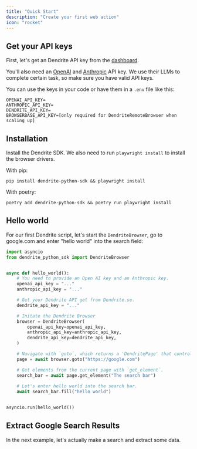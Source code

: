```yaml
---
title: "Quick Start"
description: "Create your first web action"
icon: "rocket"
---
```



## Get your API keys

First, let's get an Dendrite API key from the [dashboard](https://dendrite.se/app).

You'll also need an [OpenAI](https://platform.openai.com/) and [Anthropic](https://console.anthropic.com/settings/keys) API key. We use their LLMs to complete certain task, so make sure you have valid API keys.

You can use the keys in your code or have them in a `.env` file like this:

```
OPENAI_API_KEY=
ANTHROPIC_API_KEY=
DENDRITE_API_KEY=
BROWSERBASE_API_KEY=[only required for DendriteRemoteBrowser when scaling up]
```


## Installation

Install the Dendrite SDK. We also need to run `playwright install` to install the browser drivers.

With pip:
```
pip install dendrite-python-sdk && playwright install 
```

With poetry:
```
poetry add dendrite-python-sdk && poetry run playwright install 
```


## Hello world

For our first Dendrite script, let's start the `DendriteBrowser`, go to google.com and enter "hello world" into the search field:

```python main.py
import asyncio
from dendrite_python_sdk import DendriteBrowser


async def hello_world():
    # You need to provide an Open AI key and an Anthropic key.
    openai_api_key = "..."
    anthropic_api_key = "..."

    # Get your Dendrite API get from Dendrite.se.
    dendrite_api_key = "..."

    # Initate the Dendrite Browser
    browser = DendriteBrowser(
        openai_api_key=openai_api_key,
        anthropic_api_key=anthropic_api_key,
        dendrite_api_key=dendrite_api_key,
    )

    # Navigate with `goto`, which returns a 'DendritePage' that controls the current page.
    page = await browser.goto("https://google.com")

    # Get elements from the current page with `get_element`.
    search_bar = await page.get_element("The search bar")
    
    # Let's enter hello world into the search bar.
    await search_bar.fill("hello world")


asyncio.run(hello_world())
```


## Extract Google Search Results

<Card title="Google " icon="lock" href="examples/google-search">
  In the next example, let's actually make a search and extract some data.
</Card>
